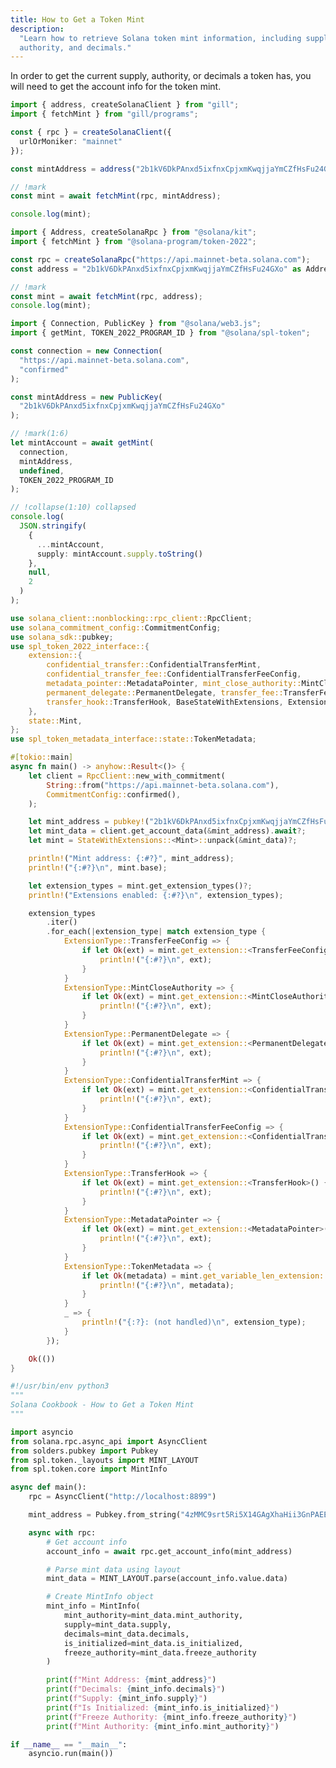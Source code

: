 ```yaml
---
title: How to Get a Token Mint
description:
  "Learn how to retrieve Solana token mint information, including supply,
  authority, and decimals."
---
```


In order to get the current supply, authority, or decimals a token has, you will
need to get the account info for the token mint.

<CodeTabs storage="cookbook" flags="r">

```ts !! title="Gill"
import { address, createSolanaClient } from "gill";
import { fetchMint } from "gill/programs";

const { rpc } = createSolanaClient({
  urlOrMoniker: "mainnet"
});

const mintAddress = address("2b1kV6DkPAnxd5ixfnxCpjxmKwqjjaYmCZfHsFu24GXo");

// !mark
const mint = await fetchMint(rpc, mintAddress);

console.log(mint);
```

```ts !! title="Kit"
import { Address, createSolanaRpc } from "@solana/kit";
import { fetchMint } from "@solana-program/token-2022";

const rpc = createSolanaRpc("https://api.mainnet-beta.solana.com");
const address = "2b1kV6DkPAnxd5ixfnxCpjxmKwqjjaYmCZfHsFu24GXo" as Address;

// !mark
const mint = await fetchMint(rpc, address);
console.log(mint);
```

```ts !! title="Legacy"
import { Connection, PublicKey } from "@solana/web3.js";
import { getMint, TOKEN_2022_PROGRAM_ID } from "@solana/spl-token";

const connection = new Connection(
  "https://api.mainnet-beta.solana.com",
  "confirmed"
);

const mintAddress = new PublicKey(
  "2b1kV6DkPAnxd5ixfnxCpjxmKwqjjaYmCZfHsFu24GXo"
);

// !mark(1:6)
let mintAccount = await getMint(
  connection,
  mintAddress,
  undefined,
  TOKEN_2022_PROGRAM_ID
);

// !collapse(1:10) collapsed
console.log(
  JSON.stringify(
    {
      ...mintAccount,
      supply: mintAccount.supply.toString()
    },
    null,
    2
  )
);
```

```rs !! title="Rust"
use solana_client::nonblocking::rpc_client::RpcClient;
use solana_commitment_config::CommitmentConfig;
use solana_sdk::pubkey;
use spl_token_2022_interface::{
    extension::{
        confidential_transfer::ConfidentialTransferMint,
        confidential_transfer_fee::ConfidentialTransferFeeConfig,
        metadata_pointer::MetadataPointer, mint_close_authority::MintCloseAuthority,
        permanent_delegate::PermanentDelegate, transfer_fee::TransferFeeConfig,
        transfer_hook::TransferHook, BaseStateWithExtensions, ExtensionType, StateWithExtensions,
    },
    state::Mint,
};
use spl_token_metadata_interface::state::TokenMetadata;

#[tokio::main]
async fn main() -> anyhow::Result<()> {
    let client = RpcClient::new_with_commitment(
        String::from("https://api.mainnet-beta.solana.com"),
        CommitmentConfig::confirmed(),
    );

    let mint_address = pubkey!("2b1kV6DkPAnxd5ixfnxCpjxmKwqjjaYmCZfHsFu24GXo");
    let mint_data = client.get_account_data(&mint_address).await?;
    let mint = StateWithExtensions::<Mint>::unpack(&mint_data)?;

    println!("Mint address: {:#?}", mint_address);
    println!("{:#?}\n", mint.base);

    let extension_types = mint.get_extension_types()?;
    println!("Extensions enabled: {:#?}\n", extension_types);

    extension_types
        .iter()
        .for_each(|extension_type| match extension_type {
            ExtensionType::TransferFeeConfig => {
                if let Ok(ext) = mint.get_extension::<TransferFeeConfig>() {
                    println!("{:#?}\n", ext);
                }
            }
            ExtensionType::MintCloseAuthority => {
                if let Ok(ext) = mint.get_extension::<MintCloseAuthority>() {
                    println!("{:#?}\n", ext);
                }
            }
            ExtensionType::PermanentDelegate => {
                if let Ok(ext) = mint.get_extension::<PermanentDelegate>() {
                    println!("{:#?}\n", ext);
                }
            }
            ExtensionType::ConfidentialTransferMint => {
                if let Ok(ext) = mint.get_extension::<ConfidentialTransferMint>() {
                    println!("{:#?}\n", ext);
                }
            }
            ExtensionType::ConfidentialTransferFeeConfig => {
                if let Ok(ext) = mint.get_extension::<ConfidentialTransferFeeConfig>() {
                    println!("{:#?}\n", ext);
                }
            }
            ExtensionType::TransferHook => {
                if let Ok(ext) = mint.get_extension::<TransferHook>() {
                    println!("{:#?}\n", ext);
                }
            }
            ExtensionType::MetadataPointer => {
                if let Ok(ext) = mint.get_extension::<MetadataPointer>() {
                    println!("{:#?}\n", ext);
                }
            }
            ExtensionType::TokenMetadata => {
                if let Ok(metadata) = mint.get_variable_len_extension::<TokenMetadata>() {
                    println!("{:#?}\n", metadata);
                }
            }
            _ => {
                println!("{:?}: (not handled)\n", extension_type);
            }
        });

    Ok(())
}
```

```py !! title="Python"
#!/usr/bin/env python3
"""
Solana Cookbook - How to Get a Token Mint
"""

import asyncio
from solana.rpc.async_api import AsyncClient
from solders.pubkey import Pubkey
from spl.token._layouts import MINT_LAYOUT
from spl.token.core import MintInfo

async def main():
    rpc = AsyncClient("http://localhost:8899")

    mint_address = Pubkey.from_string("4zMMC9srt5Ri5X14GAgXhaHii3GnPAEERYPJgZJDncDU")

    async with rpc:
        # Get account info
        account_info = await rpc.get_account_info(mint_address)

        # Parse mint data using layout
        mint_data = MINT_LAYOUT.parse(account_info.value.data)

        # Create MintInfo object
        mint_info = MintInfo(
            mint_authority=mint_data.mint_authority,
            supply=mint_data.supply,
            decimals=mint_data.decimals,
            is_initialized=mint_data.is_initialized,
            freeze_authority=mint_data.freeze_authority
        )

        print(f"Mint Address: {mint_address}")
        print(f"Decimals: {mint_info.decimals}")
        print(f"Supply: {mint_info.supply}")
        print(f"Is Initialized: {mint_info.is_initialized}")
        print(f"Freeze Authority: {mint_info.freeze_authority}")
        print(f"Mint Authority: {mint_info.mint_authority}")

if __name__ == "__main__":
    asyncio.run(main())
```

</CodeTabs>
